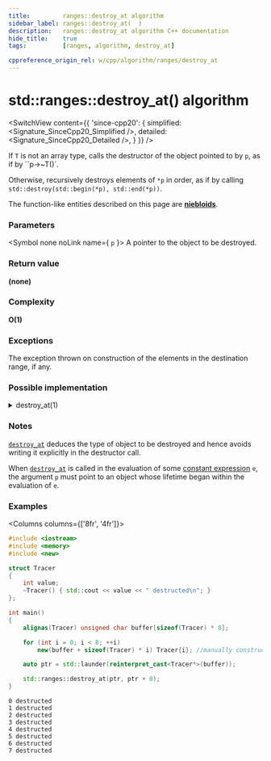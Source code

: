 ```yaml
---
title:         ranges::destroy_at algorithm
sidebar_label: ranges::destroy_at(  )
description:   ranges::destroy_at algorithm C++ documentation
hide_title:    true
tags:          [ranges, algorithm, destroy_at]

cppreference_origin_rel: w/cpp/algorithm/ranges/destroy_at
---
```



<!----------------- Codes ---------------------->


# std::ranges::destroy_at() algorithm

<SwitchView content={{
	'since-cpp20': {
		simplified:	<Signature_SinceCpp20_Simplified />,
		detailed:	<Signature_SinceCpp20_Detailed />,
	}
}} />

If `T` is not an array type, calls the destructor of the object pointed to by `p`, as if by ``p->~T()`.

Otherwise, recursively destroys elements of `*p` in order, as if by calling `std::destroy(std::begin(*p), std::end(*p))`.

The function-like entities described on this page are [**niebloids**](#).

### Parameters

<SymbolTable>

  <Symbol none noLink name={ <code>p</code> }>
    A pointer to the object to be destroyed.
  </Symbol>

</SymbolTable>

### Return value

**(none)**

### Complexity

**O(1)**

### Exceptions

The exception thrown on construction of the elements in the destination range, if any.

### Possible implementation

<details>
<summary>destroy_at(1)</summary>

```cpp
struct destroy_at_fn
{
    template<std::destructible T>
    constexpr void operator()(T *p) const noexcept
    {
        if constexpr (std::is_array_v<T>)
            for (auto &elem : *p)
                operator()(std::addressof(elem));
        else
            p->~T();
    }
};

inline constexpr destroy_at_fn destroy_at{};
```

</details>

### Notes

[`destroy_at`](#) deduces the type of object to be destroyed and hence avoids writing it explicitly in the destructor call.

When [`destroy_at`](#) is called in the evaluation of some [constant expression](#) `e`,
the argument `p` must point to an object whose lifetime began within the evaluation of `e`.


### Examples

<Columns columns={['8fr', '4fr']}>
<div>

```cpp title='Main.cpp' showLineNumbers
#include <iostream>
#include <memory>
#include <new>

struct Tracer
{
    int value;
    ~Tracer() { std::cout << value << " destructed\n"; }
};

int main()
{
    alignas(Tracer) unsigned char buffer[sizeof(Tracer) * 8];

    for (int i = 0; i < 8; ++i)
        new(buffer + sizeof(Tracer) * i) Tracer{i}; //manually construct objects

    auto ptr = std::launder(reinterpret_cast<Tracer*>(buffer));

    std::ranges::destroy_at(ptr, ptr + 8);
}
```

</div>
<div>

```plaintext title="Output"
0 destructed
1 destructed
2 destructed
3 destructed
4 destructed
5 destructed
6 destructed
7 destructed
```

</div>
</Columns>
